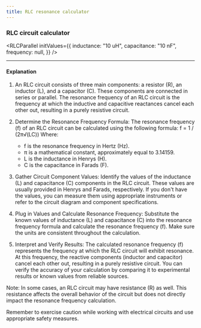 ```yaml
---
title: RLC resonance calculator
---
```



### RLC circuit calculator

<RLCParallel
  initValues={{
    inductance: "10 uH",
    capacitance: "10 nF",
    frequency: null,
  }}
/>

---

#### Explanation

1. An RLC circuit consists of three main components: a resistor (R), an inductor (L), and a capacitor (C). These components are connected in series or parallel. The resonance frequency of an RLC circuit is the frequency at which the inductive and capacitive reactances cancel each other out, resulting in a purely resistive circuit.

2. Determine the Resonance Frequency Formula:
   The resonance frequency (f) of an RLC circuit can be calculated using the following formula:
   f = 1 / (2π√(LC))
   Where:

   - f is the resonance frequency in Hertz (Hz).
   - π is a mathematical constant, approximately equal to 3.14159.
   - L is the inductance in Henrys (H).
   - C is the capacitance in Farads (F).

3. Gather Circuit Component Values:
   Identify the values of the inductance (L) and capacitance (C) components in the RLC circuit. These values are usually provided in Henrys and Farads, respectively. If you don't have the values, you can measure them using appropriate instruments or refer to the circuit diagram and component specifications.

4. Plug in Values and Calculate Resonance Frequency:
   Substitute the known values of inductance (L) and capacitance (C) into the resonance frequency formula and calculate the resonance frequency (f). Make sure the units are consistent throughout the calculation.

5. Interpret and Verify Results:
   The calculated resonance frequency (f) represents the frequency at which the RLC circuit will exhibit resonance. At this frequency, the reactive components (inductor and capacitor) cancel each other out, resulting in a purely resistive circuit. You can verify the accuracy of your calculation by comparing it to experimental results or known values from reliable sources.

Note: In some cases, an RLC circuit may have resistance (R) as well. This resistance affects the overall behavior of the circuit but does not directly impact the resonance frequency calculation.

Remember to exercise caution while working with electrical circuits and use appropriate safety measures.
